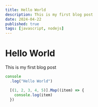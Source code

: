 ```yaml
---
title: Hello World
description: This is my first blog post
date: 2024-04-22
published: true
tags: [javascript, nodejs]
---
```


# Hello World

This is my first blog post

```js
console
  .log("Hello World")

  [(1, 2, 3, 4, 5)].Map((item) => {
    console.log(item)
  })
```
